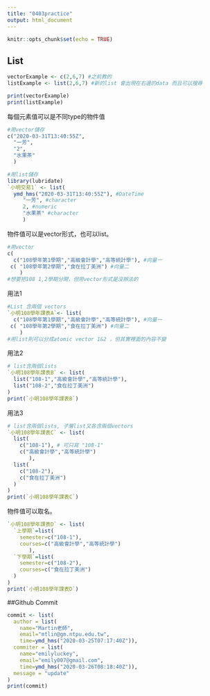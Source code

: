 ```yaml
---
title: "0403practice"
output: html_document
---
```


```r
knitr::opts_chunk$set(echo = TRUE)
```

## List
```r
vectorExample <- c(2,6,7) #之前教的
listExample <- list(2,6,7) #新的list 會出現在右邊的data 而且可以搜尋

print(vectorExample)
print(listExample)
```

每個元素值可以是不同type的物件值
```r
#用vector儲存
c("2020-03-31T13:40:55Z",
  "一芳",
  "2",
  "水果茶"
  )

#用list儲存
library(lubridate)
`小明交易1` <- list(
  ymd_hms("2020-03-31T13:40:55Z"), #DateTime
     "一芳", #character
     2, #numeric
     "水果茶" #character
     )
```

物件值可以是vector形式，也可以list。
```r
#用vector
c(
  c("108學年第1學期","高級會計學","高等統計學"), #向量一
 c( "108學年第2學期","食在拉丁美洲") #向量二
    )
#想要把108 1,2學期分開，但用vector形式是沒辦法的
```
用法1
```r
#List 含兩個 vectors
`小明108學年課表A`<- list(
  c("108學年第1學期","高級會計學","高等統計學"), #向量一
 c( "108學年第2學期","食在拉丁美洲") #向量二
    )
#用list則可以分成atomic vector 1&2 ，但其實裡面的內容不變
```
用法2
```r
# list含兩個lists
`小明108學年課表B` <- list(
  list("108-1","高級會計學","高等統計學"),
  list("108-2","食在拉丁美洲")
)
print(`小明108學年課表B`)
```
用法3
```r
# list含兩個lists, 子層list又各含兩個vectors
`小明108學年課表C` <- list(
  list(
    c("108-1"), # 可只寫 "108-1"
    c("高級會計學","高等統計學")
       ),
  list(
    c("108-2"),
    c("食在拉丁美洲")
  )
)
print(`小明108學年課表C`)
```

物件值可以取名。
```r
`小明108學年課表D` <- list(
  `上學期`=list(
    semester=c("108-1"), 
    courses=c("高級會計學","高等統計學")
       ),
  `下學期`=list(
    semester=c("108-2"),
    courses=c("食在拉丁美洲")
  )
)
print(`小明108學年課表D`)
```

##Github Commit
```r
commit <- list(
  author = list(
    name="Martin老師",
    email="mtlin@gm.ntpu.edu.tw",
    time=ymd_hms("2020-03-25T07:17:40Z")),
  commiter = list(
    name="emilyluckey",
    email="emily007@gmail.com",
    time=ymd_hms("2020-03-26T08:18:40Z")),
  message = "update"
)
print(commit)
```






























